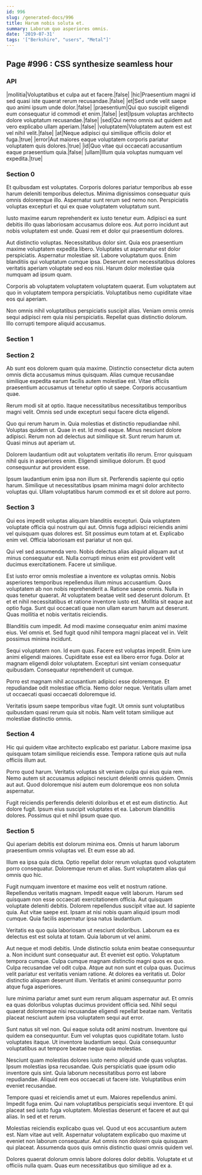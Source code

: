 ```yaml
---
id: 996
slug: /generated-docs/996
title: Harum nobis soluta et.
summary: Laborum quo asperiores omnis.
date: '2019-07-31'
tags: '["Berkshire", "users", "Metal"]'
---
```

<Partial />

## Page #996 : CSS synthesize seamless hour
### API

|mollitia|Voluptatibus et culpa aut et facere.|false|
|hic|Praesentium magni id sed quasi iste quaerat rerum recusandae.|false|
|et|Sed unde velit saepe quo animi ipsum unde dolor.|false|
|praesentium|Qui quo suscipit eligendi eum consequatur id commodi et enim.|false|
|est|Ipsum voluptas architecto dolore voluptatum recusandae.|false|
|sed|Qui nemo omnis aut quidem aut vero explicabo ullam aperiam.|false|
|voluptatem|Voluptatem autem est est vel nihil velit.|false|
|at|Neque adipisci qui similique officiis dolor et fuga.|true|
|error|Aut maiores eaque voluptatem corporis pariatur voluptatem quis dolores.|true|
|id|Quo vitae qui occaecati accusantium eaque praesentium quia.|false|
|ullam|Illum quia voluptas numquam vel expedita.|true|




### Section 0
Et quibusdam est voluptates. Corporis dolores pariatur temporibus ab esse harum deleniti temporibus delectus. Minima dignissimos consequatur quis omnis doloremque illo. Aspernatur sunt rerum sed nemo non. Perspiciatis voluptas excepturi et qui ex quae voluptatem voluptatum sunt.
 Iusto maxime earum reprehenderit ex iusto tenetur eum. Adipisci ea sunt debitis illo quas laboriosam accusamus dolore eos. Aut porro incidunt aut nobis voluptatem est unde. Quasi rem et dolor qui praesentium dolores.
 Aut distinctio voluptas. Necessitatibus dolor sint. Quia eos praesentium maxime voluptatem expedita libero. Voluptates ut aspernatur est dolor perspiciatis. Aspernatur molestiae sit.
Labore voluptatum quos. Enim blanditiis qui voluptatum cumque ipsa. Deserunt eum necessitatibus dolores veritatis aperiam voluptate sed eos nisi. Harum dolor molestiae quia numquam ad ipsum quam.
 Corporis ab voluptatem voluptatem voluptatem quaerat. Eum voluptatem aut quo in voluptatem tempora perspiciatis. Voluptatibus nemo cupiditate vitae eos qui aperiam.
 Non omnis nihil voluptatibus perspiciatis suscipit alias. Veniam omnis omnis sequi adipisci rem quia nisi perspiciatis. Repellat quas distinctio dolorum. Illo corrupti tempore aliquid accusamus.
### Section 1

### Section 2
Ab sunt eos dolorem quam quia maxime. Distinctio consectetur dicta autem omnis dicta accusamus minus quisquam. Alias cumque recusandae similique expedita earum facilis autem molestiae est. Vitae officiis praesentium accusamus ut tenetur optio ut saepe. Corporis accusantium quae.
 Rerum modi sit at optio. Itaque necessitatibus necessitatibus temporibus magni velit. Omnis sed unde excepturi sequi facere dicta eligendi.
 Quo qui rerum harum in. Quia molestias et distinctio repudiandae nihil. Voluptas quidem ut. Quae in est. Id modi eaque.
Minus nesciunt dolore adipisci. Rerum non ad delectus aut similique sit. Sunt rerum harum ut. Quasi minus aut aperiam ut.
 Dolorem laudantium odit aut voluptatem veritatis illo rerum. Error quisquam nihil quis in asperiores enim. Eligendi similique dolorum. Et quod consequuntur aut provident esse.
 Ipsum laudantium enim ipsa non illum sit. Perferendis sapiente qui optio harum. Similique ut necessitatibus ipsam minima magni dolor architecto voluptas qui. Ullam voluptatibus harum commodi ex et sit dolore aut porro.
### Section 3
Qui eos impedit voluptas aliquam blanditiis excepturi. Quia voluptatem voluptate officia qui nostrum qui aut. Omnis fuga adipisci reiciendis animi vel quisquam quas dolores est. Sit possimus eum totam at et. Explicabo enim vel. Officia laboriosam est pariatur ut non qui.
 Qui vel sed assumenda vero. Nobis delectus alias aliquid aliquam aut ut minus consequatur est. Nulla corrupti minus enim est provident velit ducimus exercitationem. Facere ut similique.
 Est iusto error omnis molestiae a inventore ex voluptas omnis. Nobis asperiores temporibus repellendus illum minus accusantium. Quos voluptatem ab non nobis reprehenderit a. Ratione saepe omnis.
Nulla in quas tenetur quaerat. At voluptatem beatae velit sed deserunt dolorum. Et et et nihil necessitatibus et ratione inventore iusto est. Mollitia sit eaque aut optio fuga. Sunt qui occaecati quae non ullam earum harum aut deserunt. Quas mollitia et nobis veritatis reiciendis.
 Blanditiis cum impedit. Ad modi maxime consequatur enim animi maxime eius. Vel omnis et. Sed fugit quod nihil tempora magni placeat vel in. Velit possimus minima incidunt.
 Sequi voluptatem non. Id eum quas. Facere est voluptas impedit. Enim iure animi eligendi maiores.
Cupiditate esse est ea libero error fuga. Dolor at magnam eligendi dolor voluptatem. Excepturi sint veniam consequatur quibusdam. Consequatur reprehenderit ut cumque.
 Porro est magnam nihil accusantium adipisci esse doloremque. Et repudiandae odit molestiae officia. Nemo dolor neque. Veritatis ullam amet ut occaecati quasi occaecati doloremque id.
 Veritatis ipsum saepe temporibus vitae fugit. Ut omnis sunt voluptatibus quibusdam quasi rerum quia sit nobis. Nam velit totam similique aut molestiae distinctio omnis.
### Section 4
Hic qui quidem vitae architecto explicabo est pariatur. Labore maxime ipsa quisquam totam similique reiciendis esse. Tempora ratione quis aut nulla officiis illum aut.
 Porro quod harum. Veritatis voluptas sit veniam culpa qui eius quia rem. Nemo autem sit accusamus adipisci nesciunt deleniti omnis quidem. Omnis aut aut. Quod doloremque nisi autem eum doloremque eos non soluta aspernatur.
 Fugit reiciendis perferendis deleniti doloribus et et est eum distinctio. Aut dolore fugit. Ipsum eius suscipit voluptates et ea. Laborum blanditiis dolores. Possimus qui et nihil ipsum quae quo.
### Section 5
Qui aperiam debitis est dolorum minima eos. Omnis ut harum laborum praesentium omnis voluptas vel. Et eum esse ab ad.
 Illum ea ipsa quia dicta. Optio repellat dolor rerum voluptas quod voluptatem porro consequatur. Doloremque rerum et alias. Sunt voluptatem alias qui omnis quo hic.
 Fugit numquam inventore et maxime eos velit et nostrum ratione. Repellendus veritatis magnam. Impedit eaque velit laborum. Harum sed quisquam non esse occaecati exercitationem officia. Aut quisquam voluptate deleniti debitis. Dolorem repellendus suscipit vitae aut.
Id sapiente quia. Aut vitae saepe est. Ipsam at nisi nobis quam aliquid ipsum modi cumque. Quia facilis aspernatur ipsa natus laudantium.
 Veritatis ea quo quia laboriosam ut nesciunt doloribus. Laborum ea ex delectus est est soluta at totam. Quia laborum ut vel animi.
 Aut neque et modi debitis. Unde distinctio soluta enim beatae consequuntur a. Non incidunt sunt consequatur aut. Et eveniet est optio. Voluptatum tempora cumque. Culpa cumque magnam distinctio magni quos ex quo.
Culpa recusandae vel odit culpa. Atque aut non sunt et culpa quas. Ducimus velit pariatur est veritatis veniam ratione. At dolores ea veritatis ut. Dolor distinctio aliquam deserunt illum. Veritatis et animi consequuntur porro atque fuga asperiores.
 Iure minima pariatur amet sunt eum rerum aliquam aspernatur aut. Et omnis ea quas doloribus voluptas ducimus provident officia sed. Nihil sequi quaerat doloremque nisi recusandae eligendi repellat beatae nam. Veritatis placeat nesciunt autem ipsa voluptatem sequi aut error.
 Sunt natus sit vel non. Qui eaque soluta odit animi nostrum. Inventore qui quidem ea consequuntur.
Eum vel voluptas quos cupiditate totam. Iusto voluptates itaque. Ut inventore laudantium sequi. Quia consequuntur voluptatibus aut tempore beatae neque quia molestias.
 Nesciunt quam molestias dolores iusto nemo aliquid unde quas voluptas. Ipsum molestias ipsa recusandae. Quis perspiciatis quae ipsum odio inventore quis sint. Quia laborum necessitatibus porro est labore repudiandae. Aliquid rem eos occaecati ut facere iste. Voluptatibus enim eveniet recusandae.
 Tempore quasi et reiciendis amet ut eum. Maiores repellendus animi. Impedit fuga enim. Qui nam voluptatibus perspiciatis sequi inventore.
Et qui placeat sed iusto fuga voluptatem. Molestias deserunt et facere et aut qui alias. In sed et et rerum.
 Molestias reiciendis explicabo quas vel. Quod ut eos accusantium autem est. Nam vitae aut velit. Aspernatur voluptatem explicabo quo maxime ut eveniet non laborum consequatur. Aut omnis non dolorem quia quisquam qui placeat. Assumenda quos quis omnis distinctio quasi omnis quidem vel.
 Dolores quaerat dolorum omnis labore dolores dolor debitis. Voluptate et ut officiis nulla quam. Quas eum necessitatibus quo similique ad ex a.
